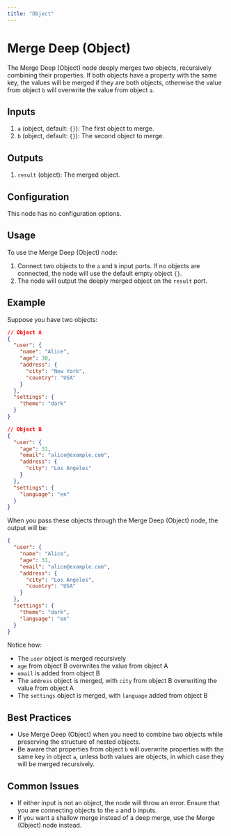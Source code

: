 ```yaml
---
title: "Object"
---
```


# Merge Deep (Object)

The Merge Deep (Object) node deeply merges two objects, recursively combining their properties. If both objects have a property with the same key, the values will be merged if they are both objects, otherwise the value from object `b` will overwrite the value from object `a`.

## Inputs

1. `a` (object, default: `{}`): The first object to merge.
2. `b` (object, default: `{}`): The second object to merge.

## Outputs

1. `result` (object): The merged object.

## Configuration

This node has no configuration options.

## Usage

To use the Merge Deep (Object) node:

1. Connect two objects to the `a` and `b` input ports. If no objects are connected, the node will use the default empty object `{}`.
2. The node will output the deeply merged object on the `result` port.

## Example

Suppose you have two objects:

```json
// Object A
{
  "user": {
    "name": "Alice",
    "age": 30,
    "address": {
      "city": "New York",
      "country": "USA"
    }
  },
  "settings": {
    "theme": "dark"
  }
}

// Object B
{
  "user": {
    "age": 31,
    "email": "alice@example.com",
    "address": {
      "city": "Los Angeles"
    }
  },
  "settings": {
    "language": "en"
  }
}
```

When you pass these objects through the Merge Deep (Object) node, the output will be:

```json
{
  "user": {
    "name": "Alice",
    "age": 31,
    "email": "alice@example.com",
    "address": {
      "city": "Los Angeles",
      "country": "USA"
    }
  },
  "settings": {
    "theme": "dark",
    "language": "en"
  }
}
```

Notice how:
- The `user` object is merged recursively
- `age` from object B overwrites the value from object A
- `email` is added from object B
- The `address` object is merged, with `city` from object B overwriting the value from object A
- The `settings` object is merged, with `language` added from object B

## Best Practices

- Use Merge Deep (Object) when you need to combine two objects while preserving the structure of nested objects.
- Be aware that properties from object `b` will overwrite properties with the same key in object `a`, unless both values are objects, in which case they will be merged recursively.

## Common Issues

- If either input is not an object, the node will throw an error. Ensure that you are connecting objects to the `a` and `b` inputs.
- If you want a shallow merge instead of a deep merge, use the Merge (Object) node instead.